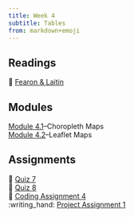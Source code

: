 ```yaml
---
title: Week 4
subtitle: Tables
from: markdown+emoji
---
```


## Readings

| 📖 [Fearon & Laitin](https://www.jstor.org/stable/3118222)

## Modules

| [Module 4.1](/modules/module-4.1.qmd)--Choropleth Maps
| [Module 4.2](/modules/module-4.2.qmd)--Leaflet Maps

## Assignments

| 📘 [Quiz 7]()
| 📘 [Quiz 8]()
| 🧮 [Coding Assignment 4](/assignments/coding-assignment-4.qmd)
| :writing_hand: [Project Assignment 1](/project/project-assignment-1.qmd)
